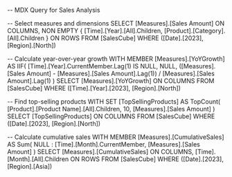 --  MDX Query for Sales Analysis

-- Select measures and dimensions
SELECT
  [Measures].[Sales Amount] ON COLUMNS,
  NON EMPTY {
    [Time].[Year].[All].Children,
    [Product].[Category].[All].Children
  } ON ROWS
FROM [SalesCube]
WHERE ([Date].[2023], [Region].[North])

-- Calculate year-over-year growth
WITH MEMBER [Measures].[YoYGrowth] AS
  IIF(
    [Time].[Year].CurrentMember.Lag(1) IS NULL,
    NULL,
    ([Measures].[Sales Amount] - [Measures].[Sales Amount].Lag(1)) / [Measures].[Sales Amount].Lag(1)
  )
SELECT
  [Measures].[YoYGrowth] ON COLUMNS
FROM [SalesCube]
WHERE ([Time].[Year].[2023], [Region].[North])

-- Find top-selling products
WITH SET [TopSellingProducts] AS
  TopCount(
    [Product].[Product Name].[All].Children,
    10,
    [Measures].[Sales Amount]
  )
SELECT
  [TopSellingProducts] ON COLUMNS
FROM [SalesCube]
WHERE ([Date].[2023], [Region].[North])

-- Calculate cumulative sales
WITH MEMBER [Measures].[CumulativeSales] AS
  Sum(
    NULL : [Time].[Month].CurrentMember,
    [Measures].[Sales Amount]
  )
SELECT
  [Measures].[CumulativeSales] ON COLUMNS,
  [Time].[Month].[All].Children ON ROWS
FROM [SalesCube]
WHERE ([Date].[2023], [Region].[Asia])

